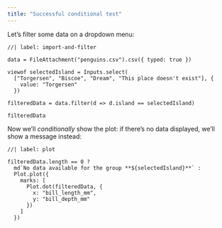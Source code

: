 ```yaml
---
title: "Successful conditional test"
---
```


Let's filter some data on a dropdown menu:

```ojs
//| label: import-and-filter

data = FileAttachment("penguins.csv").csv({ typed: true })

viewof selectedIsland = Inputs.select(
  ["Torgersen", "Biscoe", "Dream", "This place doesn't exist"], {
    value: "Torgersen"
  })

filteredData = data.filter(d => d.island == selectedIsland)

filteredData
```

Now we'll _conditionally_ show the plot: if there's no data displayed, we'll show a message instead:

```ojs
//| label: plot

filteredData.length == 0 ?
  md`No data available for the group **${selectedIsland}**` :
  Plot.plot({
    marks: [
      Plot.dot(filteredData, {
        x: "bill_length_mm",
        y: "bill_depth_mm"
      })
    ]
  }) 
```
